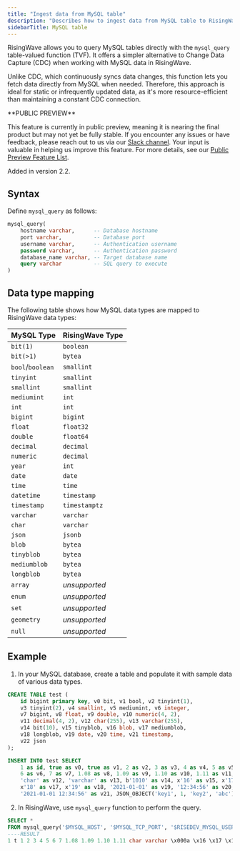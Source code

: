 ```yaml
---
title: "Ingest data from MySQL table"
description: "Describes how to ingest data from MySQL table to RisingWave using table-valued function."
sidebarTitle: MySQL table
---
```


RisingWave allows you to query MySQL tables directly with the `mysql_query` table-valued function (TVF). It offers a simpler alternative to Change Data Capture (CDC) when working with MySQL data in RisingWave. 

Unlike CDC, which continuously syncs data changes, this function lets you fetch data directly from MySQL when needed. Therefore, this approach is ideal for static or infrequently updated data, as it's more resource-efficient than maintaining a constant CDC connection.

<Note>
**PUBLIC PREVIEW**

This feature is currently in public preview, meaning it is nearing the final product but may not yet be fully stable. If you encounter any issues or have feedback, please reach out to us via our [Slack channel](https://www.risingwave.com/slack). Your input is valuable in helping us improve this feature. For more details, see our [Public Preview Feature List](/changelog/product-lifecycle#features-in-the-public-preview-stage).
</Note>

<Note>
Added in version 2.2.
</Note>

## Syntax

Define `mysql_query` as follows:

```sql
mysql_query(
    hostname varchar,      -- Database hostname
    port varchar,          -- Database port
    username varchar,      -- Authentication username
    password varchar,      -- Authentication password
    database_name varchar, -- Target database name
    query varchar          -- SQL query to execute
)
```

## Data type mapping

The following table shows how MySQL data types are mapped to RisingWave data types:

| MySQL Type | RisingWave Type |
|:-----------|:----------------|
| `bit(1)` | `boolean` |
| `bit(>1)` | `bytea` |
| `bool`/`boolean` | `smallint` |
| `tinyint` | `smallint` |
| `smallint` | `smallint` |
| `mediumint` | `int` |
| `int` | `int` |
| `bigint` | `bigint` |
| `float` | `float32` |
| `double` | `float64` |
| `decimal` | `decimal` |
| `numeric` | `decimal` |
| `year` | `int` |
| `date` | `date` |
| `time` | `time` |
| `datetime` | `timestamp` |
| `timestamp` | `timestamptz` |
| `varchar` | `varchar` |
| `char` | `varchar` |
| `json` | `jsonb` |
| `blob` | `bytea` |
| `tinyblob` | `bytea` |
| `mediumblob` | `bytea` |
| `longblob` | `bytea` |
| `array` | *unsupported* |
| `enum` | *unsupported* |
| `set` | *unsupported* |
| `geometry` | *unsupported* |
| `null` | *unsupported* |

## Example

1. In your MySQL database, create a table and populate it with sample data of various data types.

```sql
CREATE TABLE test (
    id bigint primary key, v0 bit, v1 bool, v2 tinyint(1),
    v3 tinyint(2), v4 smallint, v5 mediumint, v6 integer,
    v7 bigint, v8 float, v9 double, v10 numeric(4, 2),
    v11 decimal(4, 2), v12 char(255), v13 varchar(255),
    v14 bit(10), v15 tinyblob, v16 blob, v17 mediumblob,
    v18 longblob, v19 date, v20 time, v21 timestamp,
    v22 json
);

INSERT INTO test SELECT
    1 as id, true as v0, true as v1, 2 as v2, 3 as v3, 4 as v4, 5 as v5,
    6 as v6, 7 as v7, 1.08 as v8, 1.09 as v9, 1.10 as v10, 1.11 as v11,
    'char' as v12, 'varchar' as v13, b'1010' as v14, x'16' as v15, x'17' as v16,
    x'18' as v17, x'19' as v18, '2021-01-01' as v19, '12:34:56' as v20,
    '2021-01-01 12:34:56' as v21, JSON_OBJECT('key1', 1, 'key2', 'abc');
```

2. In RisingWave, use `mysql_query` function to perform the query.

```sql
SELECT * 
FROM mysql_query('$MYSQL_HOST', '$MYSQL_TCP_PORT', '$RISEDEV_MYSQL_USER', '$MYSQL_PWD', 'tvf', 'select * from test;');
----RESULT
1 t 1 2 3 4 5 6 7 1.08 1.09 1.10 1.11 char varchar \x000a \x16 \x17 \x18 \x19 2021-01-01 12:34:56 2021-01-01 12:34:56+00:00 {"key1": 1, "key2": "abc"}
```
